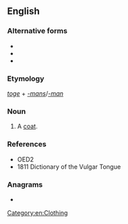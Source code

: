 ==English==

===Alternative forms===
* {{l|en|togeman}}
* {{l|en|togman}}
* {{l|en|togmans}}

===Etymology===
''[[toge]]'' + ''[[-mans]]''/''[[-man]]''

===Noun===
{{en-noun|togemans}}

# {{lb|en|cant}} A [[coat]].

===References===
* OED2
* 1811 Dictionary of the Vulgar Tongue

===Anagrams===
* {{anagrams|en|a=aegmnost|amongest|magnetos|megatons|montages}}

[[Category:en:Clothing]]